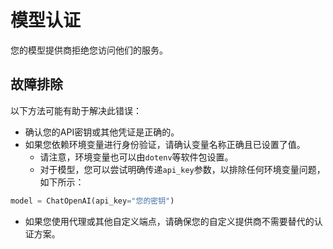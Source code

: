 # 模型认证

您的模型提供商拒绝您访问他们的服务。

## 故障排除

以下方法可能有助于解决此错误：

- 确认您的API密钥或其他凭证是正确的。
- 如果您依赖环境变量进行身份验证，请确认变量名称正确且已设置了值。
  - 请注意，环境变量也可以由`dotenv`等软件包设置。
  - 对于模型，您可以尝试明确传递`api_key`参数，以排除任何环境变量问题，如下所示：

```python
model = ChatOpenAI(api_key="您的密钥")
```

- 如果您使用代理或其他自定义端点，请确保您的自定义提供商不需要替代的认证方案。
